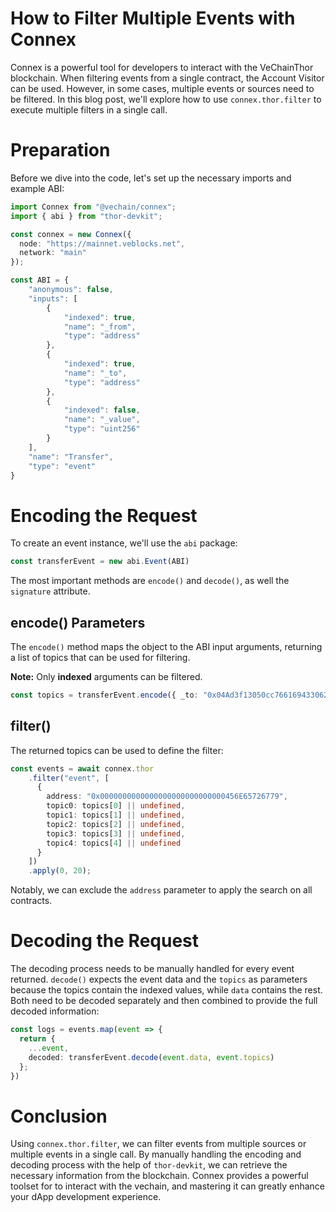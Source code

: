 # How to Filter Multiple Events with Connex

Connex is a powerful tool for developers to interact with the VeChainThor blockchain. When filtering events from a single contract, the Account Visitor can be used. However, in some cases, multiple events or sources need to be filtered. In this blog post, we'll explore how to use `connex.thor.filter` to execute multiple filters in a single call.

# Preparation

Before we dive into the code, let's set up the necessary imports and example ABI:

```ts
import Connex from "@vechain/connex";
import { abi } from "thor-devkit";

const connex = new Connex({
  node: "https://mainnet.veblocks.net",
  network: "main"
});

const ABI = {
    "anonymous": false,
    "inputs": [
        {
            "indexed": true,
            "name": "_from",
            "type": "address"
        },
        {
            "indexed": true,
            "name": "_to",
            "type": "address"
        },
        {
            "indexed": false,
            "name": "_value",
            "type": "uint256"
        }
    ],
    "name": "Transfer",
    "type": "event"
}
```

# Encoding the Request

To create an event instance, we'll use the `abi` package:

```ts
const transferEvent = new abi.Event(ABI)
```

The most important methods are `encode()` and `decode()`, as well the  `signature` attribute.

## encode() Parameters

The `encode()` method maps the object to the ABI input arguments, returning a list of topics that can be used for filtering.

**Note:** Only **indexed** arguments can be filtered.

```ts
const topics = transferEvent.encode({ _to: "0x04Ad3f13050cc766169433062BcDbB367B616986" })
```

## filter()

The returned topics can be used to define the filter:

```ts
const events = await connex.thor
	.filter("event", [
	  {
	    address: "0x0000000000000000000000000000456E65726779",
	    topic0: topics[0] || undefined,
	    topic1: topics[1] || undefined,
	    topic2: topics[2] || undefined,
	    topic3: topics[3] || undefined,
	    topic4: topics[4] || undefined
	  }
	])
	.apply(0, 20);
```

Notably, we can exclude the `address` parameter to apply the search on all contracts.

# Decoding the Request

The decoding process needs to be manually handled for every event returned. `decode()` expects the event data and the `topics` as parameters because the topics contain the indexed values, while `data` contains the rest. Both need to be decoded separately and then combined to provide the full decoded information:

```ts
const logs = events.map(event => {
  return {
    ...event,
    decoded: transferEvent.decode(event.data, event.topics)
  };
})
```

# Conclusion

Using `connex.thor.filter`, we can filter events from multiple sources or multiple events in a single call. By manually handling the encoding and decoding process with the help of `thor-devkit`, we can retrieve the necessary information from the blockchain. Connex provides a powerful toolset for to interact with the vechain, and mastering it can greatly enhance your dApp development experience.
